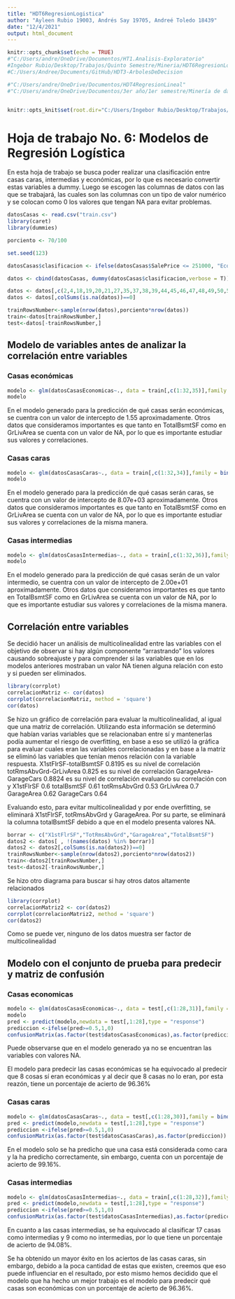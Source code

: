 ```yaml
---
title: "HDT6RegresionLogistica"
author: "Ayleen Rubio 19003, Andrés Say 19705, Andreé Toledo 18439"
date: "12/4/2021"
output: html_document
---
```


```r
knitr::opts_chunk$set(echo = TRUE)
#"C:/Users/andre/OneDrive/Documentos/HT1.Analisis-Exploratorio"
#Ingebor Rubio/Desktop/Trabajos/Quinto Semestre/Mineria/HDT6RegresionLogistica
#C:/Users/Andree/Documents/GitHub/HDT3-ArbolesDeDecision

#"C:/Users/andre/OneDrive/Documentos/HDT4RegresionLineal"
#"C:/Users/andre/OneDrive/Documentos/3er año/1er semestre/Minería de datos/proyecto/HDT6RegresionLogistica"


knitr::opts_knit$set(root.dir="C:/Users/Ingebor Rubio/Desktop/Trabajos/Quinto Semestre/Mineria/HDT6RegresionLogistica")
```

# Hoja de trabajo No. 6: Modelos de Regresión Logística

En esta hoja de trabajo se busca poder realizar una clasificación entre casas caras, intermedias y económicas, por lo que es necesario convertir estas variables a dummy. Luego se escogen las columnas de datos con las que se trabajará, las cuales son las columnas con un tipo de valor numérico y se colocan como 0 los valores que tengan NA para evitar problemas.

```r
datosCasas <- read.csv("train.csv")
library(caret)
library(dummies)

porciento <- 70/100

set.seed(123)

datosCasas$clasificacion <- ifelse(datosCasas$SalePrice <= 251000, "Economicas", ifelse(datosCasas$SalePrice <= 538000, "Intermedias", ifelse(datosCasas$SalePrice <= 755000, "Caras")))

datos <- cbind(datosCasas, dummy(datosCasas$clasificacion,verbose = T))

datos <- datos[,c(2,4,18,19,20,21,27,35,37,38,39,44,45,46,47,48,49,50,51,52,53,55,57,60,62,63,67,68,69,70,71,72,76,77,78,81,83,84,85)]
datos <- datos[,colSums(is.na(datos))==0]

trainRowsNumber<-sample(nrow(datos),porciento*nrow(datos))
train<-datos[trainRowsNumber,]
test<-datos[-trainRowsNumber,]
```

## Modelo de variables antes de analizar la correlación entre variables
### Casas económicas
```r
modelo <- glm(datosCasasEconomicas~., data = train[,c(1:32,35)],family = binomial(),maxit = 100)
modelo
```

En el modelo generado para la predicción de qué casas serán económicas, se cuentra con un valor de intercepto de 1.55 aproximadamente. Otros datos que consideramos importantes es que tanto en TotalBsmtSF como en GrLivArea se cuenta con un valor de NA, por lo que es importante estudiar sus valores y correlaciones.

### Casas caras
```r
modelo <- glm(datosCasasCaras~., data = train[,c(1:32,34)],family = binomial(),maxit = 100)
modelo
```

En el modelo generado para la predicción de qué casas serán caras, se cuentra con un valor de intercepto de 8.07e+03 aproximadamente. Otros datos que consideramos importantes es que tanto en TotalBsmtSF como en GrLivArea se cuenta con un valor de NA, por lo que es importante estudiar sus valores y correlaciones de la misma manera.

### Casas intermedias
```r
modelo <- glm(datosCasasIntermedias~., data = train[,c(1:32,36)],family = binomial(),maxit = 100)
modelo
```

En el modelo generado para la predicción de qué casas serán de un valor intermedio, se cuentra con un valor de intercepto de 2.00e+01 aproximadamente. Otros datos que consideramos importantes es que tanto en TotalBsmtSF como en GrLivArea se cuenta con un valor de NA, por lo que es importante estudiar sus valores y correlaciones de la misma manera.

## Correlación entre variables

Se decidió hacer un análisis de multicolinealidad entre las variables con el objetivo de observar si hay algún componente "arrastrando" los valores causando sobreajuste y para comprender si las variables que en los modelos anteriores mostraban un valor NA tienen alguna relación con esto y si pueden ser eliminados.

```r
library(corrplot)
correlacionMatriz <- cor(datos)
corrplot(correlacionMatriz, method = 'square')
cor(datos)
```

Se hizo un gráfico de correlación para evaluar la multicolinealidad, al igual que una matriz de correlación. Utilizando esta información se determinó que habían varias variables que se relacionaban entre sí y mantenerlas podía aumentar el riesgo de overfitting, en base a eso se utilizó la gráfica para evaluar cuales eran las variables correlacionadas y en base a la matriz se eliminó las variables que tenían menos relación con la variable respuesta.
X1stFlrSF-totalBsmtSF 0.8195 es su nivel de correlación
totRmsAbvGrd-GrLivArea 0.825 es su nivel de correlación
GarageArea-GarageCars 0.8824 es su nivel de correlación
evaluando su correlación con y
X1stFlrSF 0.6
totalBsmtSF 0.61
totRmsAbvGrd 0.53
GrLivArea  0.7
GarageArea  0.62
GarageCars 0.64

Evaluando esto, para evitar multicolinealidad y por ende overfitting, se eliminará X1stFlrSF, totRmsAbvGrd y GarageArea.
Por su parte, se eliminará la columna totalBsmtSF debido a que en el modelo presenta valores NA.

```r
borrar <- c("X1stFlrSF","TotRmsAbvGrd","GarageArea","TotalBsmtSF")
datos2 <- datos[ , !(names(datos) %in% borrar)]
datos2 <- datos2[,colSums(is.na(datos2))==0]
trainRowsNumber<-sample(nrow(datos2),porciento*nrow(datos2))
train<-datos2[trainRowsNumber,]
test<-datos2[-trainRowsNumber,]
```

 Se hizo otro diagrama para buscar si hay otros datos altamente relacionados
```r
library(corrplot)
correlacionMatriz2 <- cor(datos2)
corrplot(correlacionMatriz2, method = 'square')
cor(datos2)
```

Como se puede ver, ninguno de los datos muestra ser factor de multicolinealidad 

## Modelo con el conjunto de prueba para predecir y matriz de confusión
### Casas economicas
```r
modelo <- glm(datosCasasEconomicas~., data = test[,c(1:28,31)],family = binomial(),maxit = 100)
modelo
pred <- predict(modelo,newdata = test[,1:28],type = "response")
prediccion <-ifelse(pred>=0.5,1,0)
confusionMatrix(as.factor(test$datosCasasEconomicas),as.factor(prediccion))
```

Puede observarse que en el modelo generado ya no se encuentran las variables con valores NA.

El modelo para predecir las casas económicas se ha equivocado al predecir que 8 cosas sí eran económicas y al decir que 8 casas no lo eran, por esta reazón, tiene un porcentaje de acierto de 96.36%

### Casas caras
```r
modelo <- glm(datosCasasCaras~., data = test[,c(1:28,30)],family = binomial(),maxit = 100)
pred <- predict(modelo,newdata = test[,1:28],type = "response")
prediccion <-ifelse(pred>=0.5,1,0)
confusionMatrix(as.factor(test$datosCasasCaras),as.factor(prediccion))
```

En el modelo solo se ha predicho que una casa está considerada como cara y la ha predicho correctamente, sin embargo, cuenta con un porcentaje de acierto de 99.16%.

### Casas intermedias
```r
modelo <- glm(datosCasasIntermedias~., data = train[,c(1:28,32)],family = binomial(),maxit = 100)
pred <- predict(modelo,newdata = test[,1:28],type = "response")
prediccion <-ifelse(pred>=0.5,1,0)
confusionMatrix(as.factor(test$datosCasasIntermedias),as.factor(prediccion))
```

En cuanto a las casas intermedias, se ha equivocado al clasificar 17 casas como intermedias y 9 como no intermedias, por lo que tiene un porcentaje de acierto de 94.08%.

Se ha obtenido un mayor éxito en los aciertos de las casas caras, sin embargo, debido a la poca cantidad de estas que existen, creemos que eso puede influenciar en el resultado, por esto mismo hemos decidido que el modelo que ha hecho un mejor trabajo es el modelo para predecir qué casas son económicas con un porcentaje de acierto de 96.36%.

